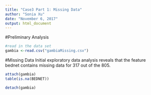 ```yaml
---
title: "Case3 Part 1: Missing Data"
author: "Sonia Xu"
date: "November 6, 2017"
output: html_document
---
```


<!-- The data come from a study of malaria prevalence in Gambia. Each observation corresponds to one child who has been tested for the presence of malaria. The response Y is an indicator of whether malaria parasites were found in a blood sample from the child. The predictors are

AGE: age of the child, in years
BEDNET: indicator of whether the child has a net over his or her bed (1 = yes)
GREEN: a measure of how much greenery is around the child's village, derived from satellite images (units are arbitrary)
PHC: indicator for the presence of a public health clinic in the child's village (1 = yes)-->

#Preliminary Analysis

```r
#read in the data set
gambia <-read.csv("gambiaMissing.csv")
```
#Missing Data
Initial exploratory data analysis reveals that the feature bednet contains missing data for 317 out of the 805.  
```r
attach(gambia)
table(is.na(BEDNET))

detach(gambia)
```